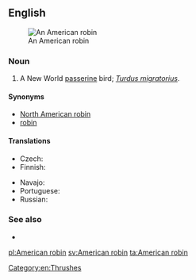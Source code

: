 ==English==
[[Image:American Robin 2006.jpg|thumb|An American robin]]

===Noun===
{{en-noun|head=[[American]] [[robin]]}}

# A New World [[passerine]] bird; ''[[Turdus migratorius]]''.

====Synonyms====
* [[North American robin]]
* [[robin]]

====Translations====
{{trans-top|''Turdus migratorius''}}
* Czech: {{t|cs|drozd stěhovavý}}
* Finnish: {{t+|fi|punarintarastas}}
{{trans-mid}}
* Navajo: {{t|nv|téél halchíʼí}}
* Portuguese: {{t|pt|tordo americano|m}}
* Russian: {{t|ru|стра́нствующий дрозд|m|sc=Cyrl}}
{{trans-bottom}}

===See also===
* {{projectlink|wikipedia|American Robin}}

[[Category:en:Thrushes]]

[[pl:American robin]]
[[sv:American robin]]
[[ta:American robin]]